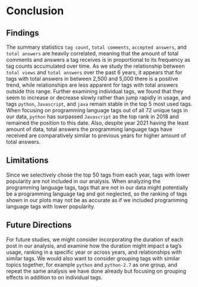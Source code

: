 # Conclusion

## Findings

The summary statistics `tag count`, `total comments`, `accepted answers`, and `total answers` are heavily correlated, meaning that the amount of total comments and answers a tag receives is in proportional to its frequency as tag counts accumulated over time. As we study the relationship between `total views` and `total answers` over the past 6 years, it appears that for tags with total answers in between 2,500 and 5,000 there is a positive trend, while relationships are less apparent for tags with total answers outside this range. Further examining individual tags, we found that they seem to increase or decrease slowly rather than jump rapidly in usage, and tags `python`, `Javascript`, and `java` remain stable in the top 5 most used tags. When focusing on programming language tags out of all 72 unique tags in our data, `python` has surpassed `Javascript` as the top rank in 2018 and remained the position to this date. Also, despite year 2021 having the least amount of data, total answers the programming language tags have received are comparatively similar to previous years for higher amount of total answers.


## Limitations

Since we selectively chose the top 50 tags from each year, tags with lower popularity are not included in our analysis. When analyzing the programming language tags, tags that are not in our data might potentially be a programming language tag and got neglected, so the ranking of tags shown in our plots may not be as accurate as if we included programming language tags with lower popularity.

## Future Directions

For future studies, we might consider incorporating the duration of each post in our analysis, and examine how the duration might impact a tag's usage, ranking in a specific year or across years, and relationships with similar tags. We would also want to consider grouping tags with similar topics together, for example `python` and `python-2.7` as one group, and repeat the same analysis we have done already but focusing on grouping effects in addition to on individual tags.